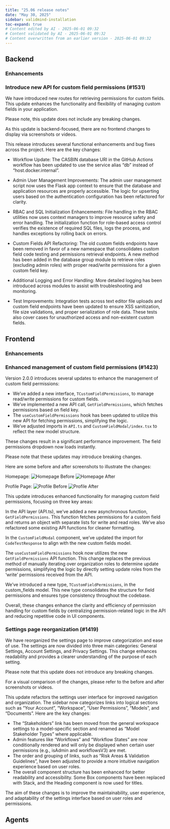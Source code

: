 ```yaml
---
title: "25.06 release notes"
date: "May 30, 2025"
sidebar: validmind-installation
toc-expand: true
# Content edited by AI - 2025-06-01 09:32
# Content validated by AI - 2025-06-01 09:32
# Content overwritten from an earlier version - 2025-06-01 09:32
---
```


## Backend
<!--- Tag: [cmvm/25.06](https://github.com/validmind/backend/releases/tag/cmvm/25.06) --->
<!--- Compare API call: gh api repos/validmind/backend/compare/9a25cb2452a9b02dec0fb6944020765d43660a35...9a25cb2452a9b02dec0fb6944020765d43660a35 --->

### Enhancements


<!--- PR #1531: https://github.com/validmind/backend/pull/1531 --->
<!--- Labels: enhancement --->
### Introduce new API for custom field permissions (#1531)

We have introduced new routes for retrieving permissions for custom fields. This update enhances the functionality and flexibility of managing custom fields in your application.

Please note, this update does not include any breaking changes.

As this update is backend-focused, there are no frontend changes to display via screenshots or videos.

This release introduces several functional enhancements and bug fixes across the project. Here are the key changes:

- Workflow Update: The CASBIN database URI in the GitHub Actions workflow has been updated to use the service alias "db" instead of "host.docker.internal".

- Admin User Management Improvements: The admin user management script now uses the Flask app context to ensure that the database and application resources are properly accessible. The logic for upserting users based on the authentication configuration has been refactored for clarity.

- RBAC and SQL Initialization Enhancements: File handling in the RBAC utilities now uses context managers to improve resource safety and error handling. The initialization function for role-based access control verifies the existence of required SQL files, logs the process, and handles exceptions by rolling back on errors.

- Custom Fields API Refactoring: The old custom fields endpoints have been removed in favor of a new namespace that consolidates custom field code testing and permissions retrieval endpoints. A new method has been added in the database group module to retrieve roles (excluding admin roles) with proper read/write permissions for a given custom field key.

- Additional Logging and Error Handling: More detailed logging has been introduced across modules to assist with troubleshooting and monitoring.

- Test Improvements: Integration tests across text editor file uploads and custom field endpoints have been updated to ensure XSS sanitization, file size validations, and proper serialization of role data. These tests also cover cases for unauthorized access and non-existent custom fields.

<!-- ### Changes with no label -->


<!--- PR #1536: https://github.com/validmind/backend/pull/1536 --->
<!--- Labels: none --->
<!--- ### Release notes title: 
Production now includes `staging` updates

Content:
The production environment has been updated with changes previously tested in the `staging` environment (#1536) --->
<!-- No release notes or summary provided. -->


<!--- PR #1535: https://github.com/validmind/backend/pull/1535 --->
<!--- Labels: none --->
<!--- ### Merging main branch into staging branch (#1535) --->
<!-- No release notes or summary provided. -->


## Frontend
<!--- Tag: [cmvm/25.06](https://github.com/validmind/frontend/releases/tag/cmvm/25.06) --->
<!--- Compare API call: gh api repos/validmind/frontend/compare/8d27e60a09a075a3d625d9044bd4ba5add36f9e0...8d27e60a09a075a3d625d9044bd4ba5add36f9e0 --->

### Enhancements


<!--- PR #1423: https://github.com/validmind/frontend/pull/1423 --->
<!--- Labels: enhancement --->
### Enhanced management of custom field permissions (#1423)

Version 2.0.0 introduces several updates to enhance the management of custom field permissions:

- We've added a new interface, `TCustomFieldPermissions`, to manage read/write permissions for custom fields.
- We've implemented a new API call, `GetFieldPermissions`, which fetches permissions based on field key.
- The `useCustomFieldPermissions` hook has been updated to utilize this new API for fetching permissions, simplifying the logic.
- We've adjusted imports in `API.ts` and `CustomFieldModal/index.tsx` to reflect the new model structure.

These changes result in a significant performance improvement. The field permissions dropdown now loads instantly.

Please note that these updates may introduce breaking changes.

Here are some before and after screenshots to illustrate the changes:

Homepage:
![Homepage Before](homepage_before.png)
![Homepage After](homepage_after.png)

Profile Page:
![Profile Before](profile_before.png)
![Profile After](profile_after.png)

This update introduces enhanced functionality for managing custom field permissions, focusing on three key areas:

In the API layer (API.ts), we've added a new asynchronous function, `GetFieldPermissions`. This function fetches permissions for a custom field and returns an object with separate lists for write and read roles. We've also refactored some existing API functions for cleaner formatting.

In the `CustomFieldModal` component, we've updated the import for `CodeTestResponse` to align with the new custom fields model.

The `useCustomFieldPermissions` hook now utilizes the new `GetFieldPermissions` API function. This change replaces the previous method of manually iterating over organization roles to determine update permissions, simplifying the logic by directly setting update roles from the 'write' permissions received from the API.

We've introduced a new type, `TCustomFieldPermissions`, in the custom_fields model. This new type consolidates the structure for field permissions and ensures type consistency throughout the codebase.

Overall, these changes enhance the clarity and efficiency of permission handling for custom fields by centralizing permission-related logic in the API and reducing repetitive code in UI components.


<!--- PR #1419: https://github.com/validmind/frontend/pull/1419 --->
<!--- Labels: enhancement --->
### Settings page reorganization (#1419)

We have reorganized the settings page to improve categorization and ease of use. The settings are now divided into three main categories: General Settings, Account Settings, and Privacy Settings. This change enhances readability and provides a clearer understanding of the purpose of each setting.

Please note that this update does not introduce any breaking changes. 

For a visual comparison of the changes, please refer to the before and after screenshots or videos.

This update refactors the settings user interface for improved navigation and organization. The sidebar now categorizes links into logical sections such as "Your Account", "Workspace", "User Permissions", "Models", and "Documents". Here are the key changes:

- The "Stakeholders" link has been moved from the general workspace settings to a model-specific section and renamed as "Model Stakeholder Types" where applicable.
- Admin features like "Workflows" and "Workflow States" are now conditionally rendered and will only be displayed when certain user permissions (e.g., isAdmin and workflowsV3) are met.
- The order and grouping of links, such as "Risk Areas & Validation Guidelines", have been adjusted to provide a more intuitive navigation experience based on user roles.
- The overall component structure has been enhanced for better readability and accessibility. Some Box components have been replaced with Stack, and the Heading component is now used for titles.

The aim of these changes is to improve the maintainability, user experience, and adaptability of the settings interface based on user roles and permissions.

<!-- ### Changes with no label -->


<!--- PR #1432: https://github.com/validmind/frontend/pull/1432 --->
<!--- Labels: none --->
<!--- ### Updated production version to `prod-1.36.3` (#1432) --->
<!-- No release notes or summary provided. -->


<!--- PR #1431: https://github.com/validmind/frontend/pull/1431 --->
<!--- Labels: none --->
<!--- ### Updated staging with main branch changes (version 1.36.3) (#1431) --->
<!-- No release notes or summary provided. -->


## Agents
<!--- Tag: [cmvm/25.06](https://github.com/validmind/agents/releases/tag/cmvm/25.06) --->
<!--- Compare API call: gh api repos/validmind/agents/compare/7296184079d435d4c14b3a9af81dcf2ed3c5f8a1...7296184079d435d4c14b3a9af81dcf2ed3c5f8a1 --->

<!-- ### Changes with no label -->


<!--- PR #30: https://github.com/validmind/agents/pull/30 --->
<!--- Labels: none --->
<!--- ### Merging main branch into production (#30) --->
<!-- No release notes or summary provided. -->


<!--- ## Documentation --->
<!--- Tag: [cmvm/25.06](https://github.com/validmind/documentation/releases/tag/cmvm/25.06) --->
<!--- Compare API call: gh api repos/validmind/documentation/compare/01f652d63c5c2897688a76ad8ca89ea50973c492...01f652d63c5c2897688a76ad8ca89ea50973c492 --->
<!-- No public PRs found for this release -->

<!--- ## Validmind-library --->
<!--- Tag: [cmvm/25.06](https://github.com/validmind/validmind-library/releases/tag/cmvm/25.06) --->
<!--- Compare API call: gh api repos/validmind/validmind-library/compare/cmvm/25.06...cmvm/25.06 --->
<!-- No public PRs found for this release -->
